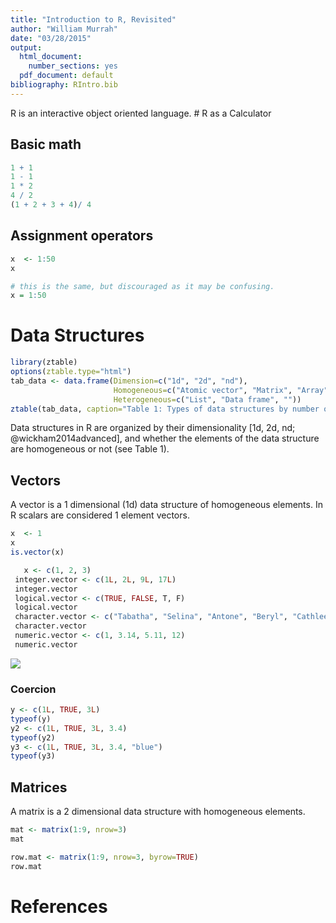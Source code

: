 ```yaml
---
title: "Introduction to R, Revisited"
author: "William Murrah"
date: "03/28/2015"
output:
  html_document:
    number_sections: yes
  pdf_document: default
bibliography: RIntro.bib
---
```


R is an interactive object oriented language. 
# R as a Calculator

## Basic math
```r
1 + 1
1 - 1
1 * 2
4 / 2
(1 + 2 + 3 + 4)/ 4
```

## Assignment operators
```r
x  <- 1:50
x

# this is the same, but discouraged as it may be confusing.
x = 1:50
```


# Data Structures

```r
library(ztable)
options(ztable.type="html")
tab_data <- data.frame(Dimension=c("1d", "2d", "nd"), 
                       Homogeneous=c("Atomic vector", "Matrix", "Array"),
                       Heterogeneous=c("List", "Data frame", ""))
ztable(tab_data, caption="Table 1: Types of data structures by number of dimensions")
```

Data structures in R are organized by their dimensionality [1d, 2d, nd; @wickham2014advanced], and whether the elements of the data structure are homogeneous or not (see Table 1).

## Vectors

A vector is a 1 dimensional (1d) data structure of homogeneous elements. In R scalars are considered 1 element vectors.

```r
x  <- 1
x
is.vector(x)
```


```r
   x <- c(1, 2, 3)
 integer.vector <- c(1L, 2L, 9L, 17L)
 integer.vector
 logical.vector <- c(TRUE, FALSE, T, F) 
 logical.vector
 character.vector <- c("Tabatha", "Selina", "Antone", "Beryl", "Cathleen")
 character.vector
 numeric.vector <- c(1, 3.14, 5.11, 12)
 numeric.vector
```

![](figures/vectorFlex.png)

### Coercion

```r
y <- c(1L, TRUE, 3L)
typeof(y)
y2 <- c(1L, TRUE, 3L, 3.4)
typeof(y2)
y3 <- c(1L, TRUE, 3L, 3.4, "blue")
typeof(y3)
```

## Matrices

A matrix is a 2 dimensional data structure with homogeneous elements.

```r
mat <- matrix(1:9, nrow=3)
mat

row.mat <- matrix(1:9, nrow=3, byrow=TRUE)
row.mat
```

# References

